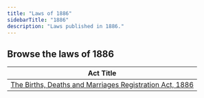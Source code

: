 ```yaml
---
title: "Laws of 1886"
sidebarTitle: "1886"
description: "Laws published in 1886."
---
```


## Browse the laws of 1886

| Act Title |
|-----------|
| [The Births, Deaths and Marriages Registration Act, 1886](/laws/act-56) |
